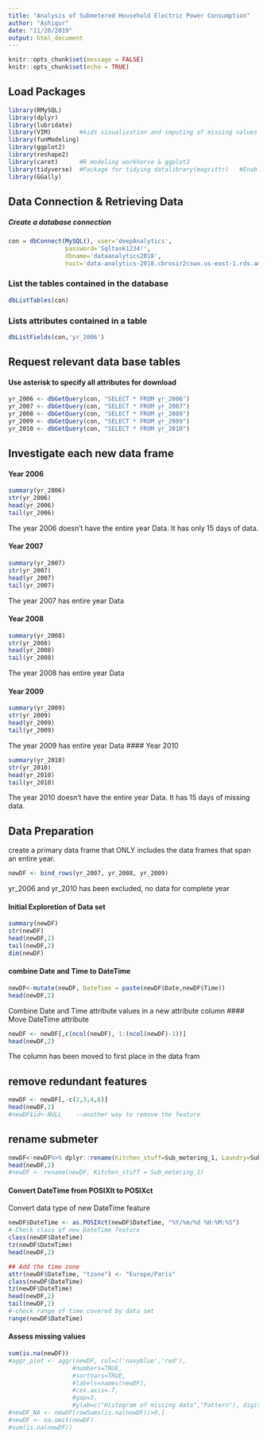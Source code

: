 ```yaml
---
title: "Analysis of Submetered Household Electric Power Consumption"
author: "Ashiqur"
date: "11/20/2019"
output: html_document
---
```

```r
knitr::opts_chunk$set(message = FALSE)
knitr::opts_chunk$set(echo = TRUE)
```

## Load Packages

```r
library(RMySQL)
library(dplyr)
library(lubridate)
library(VIM)        #Aids visualization and imputing of missing values
library(funModeling)
library(ggplot2)
library(reshape2)
library(caret)      #R modeling workhorse & ggplot2
library(tidyverse)  #Package for tidying datalibrary(magrittr)   #Enables piping
library(GGally)
```

## Data Connection & Retrieving Data
##### Create a database connection 
```r
con = dbConnect(MySQL(), user='deepAnalytics', 
                password='Sqltask1234!', 
                dbname='dataanalytics2018', 
                host='data-analytics-2018.cbrosir2cswx.us-east-1.rds.amazonaws.com')
```

### List the tables contained in the database
```r
dbListTables(con)
```
### Lists attributes contained in a table
```r
dbListFields(con,'yr_2006')
```

## Request relevant data base tables

#### Use asterisk to specify all attributes for download

```r
yr_2006 <- dbGetQuery(con, "SELECT * FROM yr_2006")
yr_2007 <- dbGetQuery(con, "SELECT * FROM yr_2007")
yr_2008 <- dbGetQuery(con, "SELECT * FROM yr_2008")
yr_2009 <- dbGetQuery(con, "SELECT * FROM yr_2009")
yr_2010 <- dbGetQuery(con, "SELECT * FROM yr_2010")
```
## Investigate each new data frame

#### Year 2006
```r
summary(yr_2006)
str(yr_2006)
head(yr_2006)
tail(yr_2006)
```
The year 2006 doesn't have the entire year Data. It has only 15 days of data.

#### Year 2007
```r
summary(yr_2007)
str(yr_2007)
head(yr_2007)
tail(yr_2007)
```
The year 2007 has entire year Data

#### Year 2008
```r
summary(yr_2008)
str(yr_2008)
head(yr_2008)
tail(yr_2008)
```
The year 2008 has entire year Data

#### Year 2009
```r
summary(yr_2009)
str(yr_2009)
head(yr_2009)
tail(yr_2009)
```
The year 2009 has entire year Data
#### Year 2010
```r
summary(yr_2010)
str(yr_2010)
head(yr_2010)
tail(yr_2010)
```
The year 2010 doesn't have the entire year Data. It has 15 days of missing data.

## Data Preparation
create a primary data frame that ONLY includes the data frames that span an entire year.
```r
newDF <- bind_rows(yr_2007, yr_2008, yr_2009)
```
yr_2006 and yr_2010 has been excluded, no data for complete year

#### Initial Exploretion of Data set

```r
summary(newDF)
str(newDF)
head(newDF,2)
tail(newDF,2)
dim(newDF)
```

#### combine Date and Time to DateTime
```r
newDF<-mutate(newDF, DateTime = paste(newDF$Date,newDF$Time))
head(newDF,2)
```
 Combine Date and Time attribute values in a new attribute column
#### Move DateTime attribute 
```r
newDF <- newDF[,c(ncol(newDF), 1:(ncol(newDF)-1))]
head(newDF,2)
```
The column has been moved to first place in the data fram

## remove redundant  features
```r
newDF <- newDF[,-c(2,3,4,6)]
head(newDF,2)
#newDF$id<-NULL    --another way to remove the feature
```

## rename submeter
```r
newDF<-newDF%>% dplyr::rename(Kitchen_stuff=Sub_metering_1, Laundry=Sub_metering_2, w_heater_AC=Sub_metering_3) 
head(newDF,2)
#newDF <- rename(newDF, Kitchen_stuff = Sub_metering_1)
```
#### Convert DateTime from POSIXlt to POSIXct 
Convert data type of new DateTime feature
```r
newDF$DateTime <- as.POSIXct(newDF$DateTime, "%Y/%m/%d %H:%M:%S")
#-Check class of new DateTime feature
class(newDF$DateTime)
tz(newDF$DateTime)
head(newDF,2)

## Add the time zone
attr(newDF$DateTime, "tzone") <- "Europe/Paris"
class(newDF$DateTime)
tz(newDF$DateTime)
head(newDF,2)
tail(newDF,2)
#-check range of time covered by data set
range(newDF$DateTime)
```
#### Assess missing values
```r
sum(is.na(newDF))
#aggr_plot <- aggr(newDF, col=c('navyblue','red'), 
                  #numbers=TRUE, 
                  #sortVars=TRUE, 
                  #labels=names(newDF),
                  #cex.axis=.7,
                  #gap=3, 
                  #ylab=c("Histogram of missing data","Pattern"), digits=2)
#newDF_NA <- newDF[rowSums(is.na(newDF))>0,]
#newDF <- na.omit(newDF)
#sum(is.na(newDF))
```